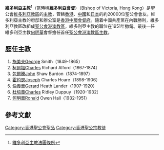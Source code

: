 '''維多利亞主教<ref>[http://www.hklii.org/hk/legis/ch/ord/1004.txt 維多利亞主教法團條例]</ref>'''（當時稱'''維多利亞會督'''）（Bishop of Victoria, Hong Kong）是聖公會[[維多利亞教區|維多利亞教區]]的[[主教|主教]]，管轄[[香港|香港]]、[[中國|中國]]和[[日本|日本]]的約20000位聖公會會友。維多利亞主教的府邸和辦公室是[[香港|香港]][[中環|中環]][[會督府|會督府]]。隨着中國共產黨在內戰勝利，維多利亞教區改組成[[聖公會港澳教區|聖公會港澳教區]]，維多利亞主教的職位在1951年撤銷。最後一任維多利亞主教[[何明華_(主教)|何明華]]會督擔任首任[[聖公會港澳教區主教|聖公會港澳教區主教]]。

==歷任主教==
#[[施美夫|施美夫]]George Smith（1849-1865）
#[[柯爾福|柯爾福]]Charles Richard Alford（1867-1874）
#[[包爾騰|包爾騰]]John Shaw Burdon（1874-1897）
#[[霍約瑟|霍約瑟]]Joseph Charles Hoare（1898-1906）
#[[倫義華|倫義華]]Gerard Heath Lander（1907-1920）
#[[杜培義|杜培義]]Charles Ridley Duppuy（1920-1932）
#[[何明華_(主教)|何明華]]Ronald Owen Hall（1932-1951）

==參考文獻==
<references/>


[[Category:香港聖公會聖品|Category:香港聖公會聖品]]
[[Category:香港聖公宗教徒|Category:香港聖公宗教徒]]